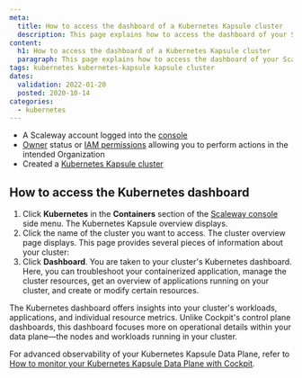 ```yaml
---
meta:
  title: How to access the dashboard of a Kubernetes Kapsule cluster
  description: This page explains how to access the dashboard of your Scaleway Kubernetes Kapsule cluster
content:
  h1: How to access the dashboard of a Kubernetes Kapsule cluster
  paragraph: This page explains how to access the dashboard of your Scaleway Kubernetes Kapsule cluster
tags: kubernetes kubernetes-kapsule kapsule cluster
dates:
  validation: 2022-01-20
  posted: 2020-10-14
categories:
  - kubernetes
---
```


<Macro id="requirements" />

- A Scaleway account logged into the [console](https://console.scaleway.com)
- [Owner](/identity-and-access-management/iam/concepts/#owner) status or [IAM permissions](/identity-and-access-management/iam/concepts/#permission) allowing you to perform actions in the intended Organization
- Created a [Kubernetes Kapsule cluster](/containers/kubernetes/how-to/create-cluster/)

## How to access the Kubernetes dashboard

1. Click **Kubernetes** in the **Containers** section of the [Scaleway console](https://console.scaleway.com) side menu. The Kubernetes Kapsule overview displays.
2. Click the name of the cluster you want to access. The cluster overview page displays. This page provides several pieces of information about your cluster:
3. Click **Dashboard**. You are taken to your cluster's Kubernetes dashboard.
   Here, you can troubleshoot your containerized application, manage the cluster resources, get an overview of applications running on your cluster, and create or modify certain resources.

<Message type="note">
  The Kubernetes dashboard offers insights into your cluster's workloads, applications, and individual resource metrics. Unlike Cockpit's control plane dashboards, this dashboard focuses more on operational details within your data plane—the nodes and workloads running in your cluster.

  For advanced observability of your Kubernetes Kapsule Data Plane, refer to [How to monitor your Kubernetes Kapsule Data Plane with Cockpit](/containers/kubernetes/how-to/monitor-data-plane-with-cockpit/).
</Message>

